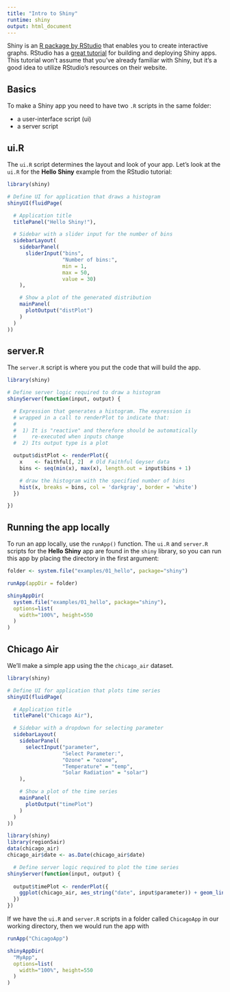 ```yaml
---
title: "Intro to Shiny"
runtime: shiny
output: html_document
---
```


Shiny is an <a href="http://shiny.rstudio.com/" target="_blank">R package by 
RStudio<a/> that enables you to create interactive graphs. RStudio has a <a 
href="http://shiny.rstudio.com/tutorial/" target="_blank">great tutorial</a> for 
building and deploying Shiny apps. This tutorial won't assume that you've already 
familiar with Shiny, but it's a good idea to utilize RStudio's resources on their 
website.

## Basics

To make a Shiny app you need to have two `.R` scripts in the same folder:

* a user-interface script (ui)
* a server script

## ui.R

The `ui.R` script determines the layout and look of your app. Let's look at the 
`ui.R` for the __Hello Shiny__ example from the RStudio tutorial:

```r
library(shiny)

# Define UI for application that draws a histogram
shinyUI(fluidPage(

  # Application title
  titlePanel("Hello Shiny!"),

  # Sidebar with a slider input for the number of bins
  sidebarLayout(
    sidebarPanel(
      sliderInput("bins",
                  "Number of bins:",
                  min = 1,
                  max = 50,
                  value = 30)
    ),

    # Show a plot of the generated distribution
    mainPanel(
      plotOutput("distPlot")
    )
  )
))
```

## server.R

The `server.R` script is where you put the code that will build the app.

```r

library(shiny)

# Define server logic required to draw a histogram
shinyServer(function(input, output) {

  # Expression that generates a histogram. The expression is
  # wrapped in a call to renderPlot to indicate that:
  #
  #  1) It is "reactive" and therefore should be automatically
  #     re-executed when inputs change
  #  2) Its output type is a plot

  output$distPlot <- renderPlot({
    x    <- faithful[, 2]  # Old Faithful Geyser data
    bins <- seq(min(x), max(x), length.out = input$bins + 1)

    # draw the histogram with the specified number of bins
    hist(x, breaks = bins, col = 'darkgray', border = 'white')
  })

})
```

## Running the app locally

To run an app locally, use the `runApp()` function. The `ui.R` and `server.R`
scripts for the __Hello Shiny__ app are found in the `shiny` library, so you can
run this app by placing the directory in the first argument:

```r
folder <- system.file("examples/01_hello", package="shiny")

runApp(appDir = folder)
```

```r
shinyAppDir(
  system.file("examples/01_hello", package="shiny"),
  options=list(
    width="100%", height=550
  )
)
```

## Chicago Air

We'll make a simple app using the the `chicago_air` dataset. 

```r
library(shiny)

# Define UI for application that plots time series
shinyUI(fluidPage(

  # Application title
  titlePanel("Chicago Air"),

  # Sidebar with a dropdown for selecting parameter
  sidebarLayout(
    sidebarPanel(
      selectInput("parameter",
                  "Select Parameter:",
                  "Ozone" = "ozone",
                  "Temperature" = "temp",
                  "Solar Radiation" = "solar")
    ),

    # Show a plot of the time series
    mainPanel(
      plotOutput("timePlot")
    )
  )
))
```

```r

library(shiny)
library(region5air)
data(chicago_air)
chicago_air$date <- as.Date(chicago_air$date)

  # Define server logic required to plot the time series
shinyServer(function(input, output) {
  
  output$timePlot <- renderPlot({
    ggplot(chicago_air, aes_string("date", input$parameter)) + geom_line() 
  })
})
```

If we have the `ui.R` and `server.R` scripts in a folder called `ChicagoApp` in our working directory, then we would run the app with

```r
runApp("ChicagoApp")
```

```r
shinyAppDir(
  "MyApp",
  options=list(
    width="100%", height=550
  )
)
```